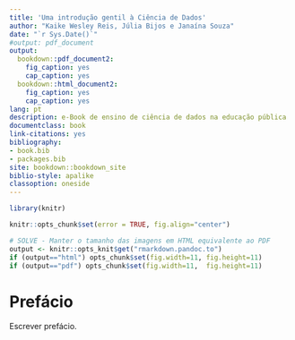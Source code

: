 ```yaml
--- 
title: 'Uma introdução gentil à Ciência de Dados'
author: "Kaike Wesley Reis, Júlia Bijos e Janaína Souza"
date: "`r Sys.Date()`"
#output: pdf_document
output: 
  bookdown::pdf_document2:
    fig_caption: yes
    cap_caption: yes
  bookdown::html_document2:
    fig_caption: yes
    cap_caption: yes
lang: pt
description: e-Book de ensino de ciência de dados na educação pública
documentclass: book
link-citations: yes
bibliography:
- book.bib
- packages.bib
site: bookdown::bookdown_site
biblio-style: apalike
classoption: oneside
---
```


```r
library(knitr)

knitr::opts_chunk$set(error = TRUE, fig.align="center")

# SOLVE - Manter o tamanho das imagens em HTML equivalente ao PDF
output <- knitr::opts_knit$get("rmarkdown.pandoc.to")
if (output=="html") opts_chunk$set(fig.width=11, fig.height=11)
if (output=="pdf") opts_chunk$set(fig.width=11,  fig.height=11)
```


# Prefácio {-}

Escrever prefácio. 





